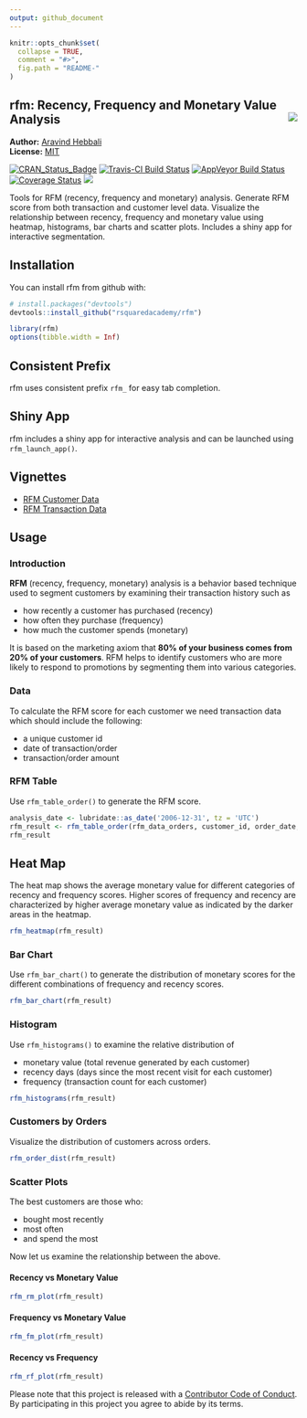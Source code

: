 ```yaml
---
output: github_document
---
```


<!-- README.md is generated from README.Rmd. Please edit that file -->

```r
knitr::opts_chunk$set(
  collapse = TRUE,
  comment = "#>",
  fig.path = "README-"
)
```

rfm: Recency, Frequency and Monetary Value Analysis <img src="hex_rfm.png" align="right" />  
---------


**Author:** [Aravind Hebbali](https://www.aravindhebbali.com)<br/>
**License:** [MIT](https://opensource.org/licenses/MIT)

[![CRAN\_Status\_Badge](http://www.r-pkg.org/badges/version/rfm)](https://cran.r-project.org/package=rfm) [![Travis-CI Build Status](https://travis-ci.org/rsquaredacademy/rfm.svg?branch=master)](https://travis-ci.org/rsquaredacademy/rfm) [![AppVeyor Build Status](https://ci.appveyor.com/api/projects/status/github/rsquaredacademy/rfm?branch=master&svg=true)](https://ci.appveyor.com/project/rsquaredacademy/rfm) [![Coverage Status](https://img.shields.io/codecov/c/github/rsquaredacademy/rfm/master.svg)](https://codecov.io/github/rsquaredacademy/rfm?branch=master) ![](https://img.shields.io/badge/lifecycle-experimental-orange.svg)

Tools for RFM (recency, frequency and monetary) analysis. Generate RFM score from both transaction and customer level data. Visualize the relationship between recency, frequency and monetary value using heatmap, histograms, bar charts and scatter plots. Includes a shiny app for interactive segmentation.

## Installation

You can install rfm from github with:

```r
# install.packages("devtools")
devtools::install_github("rsquaredacademy/rfm")
```

```r
library(rfm)
options(tibble.width = Inf)
```

## Consistent Prefix

rfm uses consistent prefix `rfm_` for easy tab completion.

## Shiny App

rfm includes a shiny app for interactive analysis and can be launched using `rfm_launch_app()`.

## Vignettes

- [RFM Customer Data](https://rfm.rsquaredacademy.com/rfm/articles/rfm-customer-level-data.html)
- [RFM Transaction Data](https://rfm.rsquaredacademy.com/rfm/articles/rfm-transaction-level-data.html)

## Usage

### Introduction

**RFM** (recency, frequency, monetary) analysis is a behavior based technique used to segment customers by examining their transaction history  such as

- how recently a customer has purchased (recency)
- how often they purchase (frequency)
- how much the customer spends (monetary)

It is based on the marketing axiom that **80% of your business comes from 20% of your customers**. RFM helps to identify customers who are more likely to respond to promotions by segmenting them into various categories.

### Data

To calculate the RFM score for each customer we need transaction data which should include the following:

- a unique customer id 
- date of transaction/order
- transaction/order amount

### RFM Table

Use `rfm_table_order()` to generate the RFM score.

```r
analysis_date <- lubridate::as_date('2006-12-31', tz = 'UTC')
rfm_result <- rfm_table_order(rfm_data_orders, customer_id, order_date, revenue, analysis_date)
rfm_result
```


## Heat Map

The heat map shows the average monetary value for different categories of recency and frequency scores. Higher scores of frequency and recency are characterized by higher average monetary value as indicated by the darker areas in the heatmap. 

```r
rfm_heatmap(rfm_result)
```

### Bar Chart

Use `rfm_bar_chart()` to generate the distribution of monetary scores for the different combinations of frequency and recency scores.

```r
rfm_bar_chart(rfm_result)
```

### Histogram

Use `rfm_histograms()` to examine the relative distribution of

- monetary value (total revenue generated by each customer)
- recency days (days since the most recent visit for each customer)
- frequency (transaction count for each customer)


```r
rfm_histograms(rfm_result)
```

### Customers by Orders

Visualize the distribution of customers across orders.

```r
rfm_order_dist(rfm_result)
```

### Scatter Plots

The best customers are those who:

- bought most recently
- most often 
- and spend the most

Now let us examine the relationship between the above.

#### Recency vs Monetary Value  

```r
rfm_rm_plot(rfm_result)
```

#### Frequency vs Monetary Value

```r
rfm_fm_plot(rfm_result)
```

#### Recency vs Frequency 

```r
rfm_rf_plot(rfm_result)
```

Please note that this project is released with a [Contributor Code of Conduct](CONDUCT.md). By participating in this project you agree to abide by its terms.

